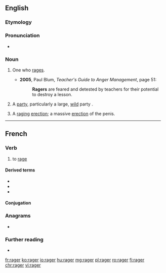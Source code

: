 {{also|Rager}}

==English==

===Etymology===
{{suffix|rage|er|lang=en}}

===Pronunciation===
* {{a|US}} {{IPA|/ˈɹeɪdʒɚ/|lang=en}}

===Noun===
{{en-noun}}

# {{lb|en|uncommon}} One who [[rage]]s.
#* '''2005''', Paul Blum, ''Teacher's Guide to Anger Management'', page 51:
#*: '''Ragers''' are feared and detested by teachers for their potential to destroy a lesson.
# {{lb|en|slang}} A [[party]], particularly a large, [[wild]] party {{gloss|social event}}.
# {{lb|en|slang}} A [[raging]] [[erection]]; a massive [[erection]] of the penis.

----

==French==

===Verb===
{{fr-verb}}

# to [[rage]]

====Derived terms====
* {{l|fr|enragé}}
* {{l|fr|rage}}
* {{l|fr|rageur}}

====Conjugation====
{{fr-conj-auto}}

===Anagrams===
* {{l|fr|garer}}

===Further reading===
* {{R:TLFi}}

[[fr:rager]]
[[ko:rager]]
[[io:rager]]
[[hu:rager]]
[[mg:rager]]
[[pl:rager]]
[[ro:rager]]
[[fi:rager]]
[[chr:rager]]
[[vi:rager]]